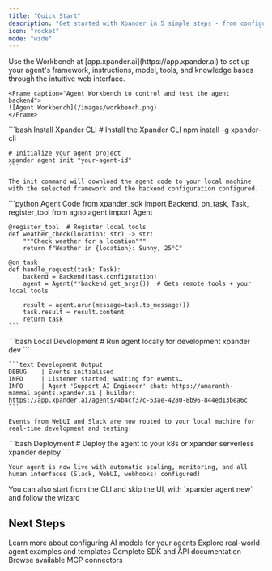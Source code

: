 ```yaml
---
title: "Quick Start"
description: "Get started with Xpander in 5 simple steps - from configuration to production deployment"
icon: "rocket"
mode: "wide"
---
```


<Steps>
  <Step title="Configure your agent">
    Use the Workbench at [app.xpander.ai](https://app.xpander.ai) to set up your agent's framework, instructions, model, tools, and knowledge bases through the intuitive web interface.

    <Frame caption="Agent Workbench to control and test the agent backend">
    ![Agent Workbench](/images/workbench.png)
    </Frame>
  </Step>

  <Step title="Download and customize your agent code">
    ```bash Install Xpander CLI
    # Install the Xpander CLI
    npm install -g xpander-cli

    # Initialize your agent project
    xpander agent init "your-agent-id"
    ```

    The init command will download the agent code to your local machine with the selected framework and the backend configuration configured.
  </Step>

  <Step title="Add your business logic">
    ```python Agent Code
    from xpander_sdk import Backend, on_task, Task, register_tool
    from agno.agent import Agent

    @register_tool  # Register local tools
    def weather_check(location: str) -> str:
        """Check weather for a location"""
        return f"Weather in {location}: Sunny, 25°C"

    @on_task
    def handle_request(task: Task):
        backend = Backend(task.configuration)
        agent = Agent(**backend.get_args())  # Gets remote tools + your local tools
        
        result = agent.arun(message=task.to_message())
        task.result = result.content
        return task
    ```
  </Step>

  <Step title="Test locally">
    ```bash Local Development
    # Run agent locally for development
    xpander dev
    ```

    ```text Development Output
    DEBUG    | Events initialised 
    INFO     | Listener started; waiting for events…
    INFO     | Agent 'Support AI Engineer' chat: https://amaranth-mammal.agents.xpander.ai | builder: https://app.xpander.ai/agents/4b4cf37c-53ae-4280-8b96-844ed13bea6c
    ```

    Events from WebUI and Slack are now routed to your local machine for real-time development and testing!
  </Step>

  <Step title="Deploy to your environment">
    ```bash Deployment
    # Deploy the agent to your k8s or xpander serverless 
    xpander deploy
    ```

    Your agent is now live with automatic scaling, monitoring, and all human interfaces (Slack, WebUI, webhooks) configured!
  </Step>
</Steps>

<Note>
  You can also start from the CLI and skip the UI, with `xpander agent new` and follow the wizard
</Note>

## Next Steps

<CardGroup cols={2}>
  <Card title="AI Model Configuration" icon="brain" href="/user-guide/backend-configuration/ai-model">
    Learn more about configuring AI models for your agents
  </Card>
  <Card title="Examples" icon="code" href="/Examples">
    Explore real-world agent examples and templates
  </Card>
  <Card title="API Reference" icon="book" href="/API reference">
    Complete SDK and API documentation
  </Card>
  <Card title="Connectors" icon="plug" href="/connectors">
    Browse available MCP connectors
  </Card>
</CardGroup>